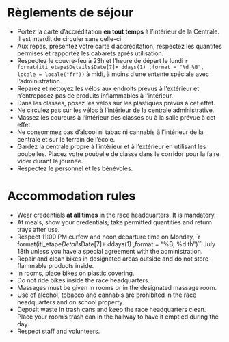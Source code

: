 # Règlements de séjour 

<!-- valider comment faire la condition Fr ou EN  --> 

- Portez la carte d’accréditation **en tout temps** à l’intérieur de la Centrale. Il est interdit de circuler sans celle-ci.
- Aux repas, présentez votre carte d’accréditation, respectez les quantités permises et rapportez les cabarets après utilisation.
- Respectez le couvre-feu à 23h et l’heure de départ le lundi `r format(iti_etape$Details$Date[7]+ ddays(1) ,format = "%d %B", locale = locale("fr"))` à midi, à moins d’une entente spéciale avec l’administration.
- Réparez et nettoyez les vélos aux endroits prévus à l’extérieur et n’entreposez pas de produits inflammables à l’intérieur.
- Dans les classes, posez les vélos sur les plastiques prévus à cet effet.
- Ne circulez pas sur les vélos à l’intérieur de la centrale administrative.
- Massez les coureurs à l’intérieur des classes ou à la salle prévue à cet effet.
- Ne consommez pas d’alcool ni tabac ni cannabis à l’intérieur de la centrale et sur le terrain de l’école.
- Gardez la centrale propre à l’intérieur et à l’extérieur en utilisant les poubelles. Placez votre poubelle de classe dans le corridor pour la faire vider durant la journée.
- Respectez le personnel et les bénévoles.


# Accommodation rules

- Wear credentials **at all times** in the race headquarters. It is mandatory.
- At meals, show your credentials; take permitted quantities and return trays after use.
- Respect 11:00 PM curfew and noon departure time on Monday, `r format(iti_etape$Details$Date[7]+ ddays(1) ,format = "%B, %d th")`` July 18th unless you have a special agreement with the administration.
- Repair and clean bikes in designated areas outside and do not store flammable products inside.
- In rooms, place bikes on plastic covering.
- Do not ride bikes inside the race headquarters.
- Massages must be given in rooms or in the designated massage room.
- Use of alcohol, tobacco and cannabis are prohibited in the race headquarters and on school property.
- Deposit waste in trash cans and keep the race headquarters clean. Place your room’s trash can in the hallway to have it emptied during the day.
- Respect staff and volunteers.
